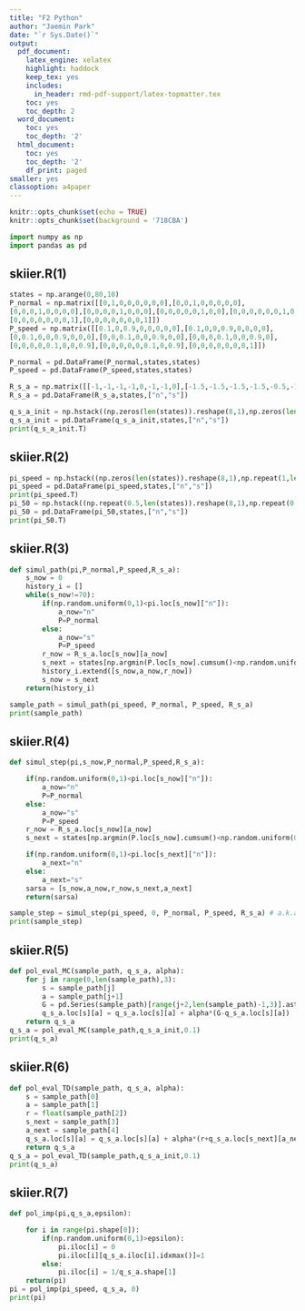 ```yaml
---
title: "F2 Python"
author: "Jaemin Park"
date: "`r Sys.Date()`"
output:
  pdf_document:
    latex_engine: xelatex
    highlight: haddock
    keep_tex: yes
    includes:
      in_header: rmd-pdf-support/latex-topmatter.tex
    toc: yes
    toc_depth: 2
  word_document:
    toc: yes
    toc_depth: '2'
  html_document:
    toc: yes
    toc_depth: '2'
    df_print: paged
smaller: yes
classoption: a4paper
---
```


```r
knitr::opts_chunk$set(echo = TRUE)
knitr::opts_chunk$set(background = '718CBA')  
```

\newpage

\newpage
```python
import numpy as np
import pandas as pd
```

## skiier.R(1)
```python
states = np.arange(0,80,10)
P_normal = np.matrix([[0,1,0,0,0,0,0,0],[0,0,1,0,0,0,0,0],
[0,0,0,1,0,0,0,0],[0,0,0,0,1,0,0,0],[0,0,0,0,0,1,0,0],[0,0,0,0,0,0,1,0],
[0,0,0,0,0,0,0,1],[0,0,0,0,0,0,0,1]])
P_speed = np.matrix([[0.1,0,0.9,0,0,0,0,0],[0.1,0,0,0.9,0,0,0,0],
[0,0.1,0,0,0.9,0,0,0],[0,0,0.1,0,0,0.9,0,0],[0,0,0,0.1,0,0,0.9,0],
[0,0,0,0,0.1,0,0,0.9],[0,0,0,0,0,0.1,0,0.9],[0,0,0,0,0,0,0,1]])

P_normal = pd.DataFrame(P_normal,states,states)
P_speed = pd.DataFrame(P_speed,states,states)

R_s_a = np.matrix([[-1,-1,-1,-1,0,-1,-1,0],[-1.5,-1.5,-1.5,-1.5,-0.5,-1.5,-1.5,0]]).T
R_s_a = pd.DataFrame(R_s_a,states,["n","s"])

q_s_a_init = np.hstack((np.zeros(len(states)).reshape(8,1),np.zeros(len(states)).reshape(8,1)))
q_s_a_init = pd.DataFrame(q_s_a_init,states,["n","s"])
print(q_s_a_init.T)
```
\newpage
## skiier.R(2)
```python
pi_speed = np.hstack((np.zeros(len(states)).reshape(8,1),np.repeat(1,len(states)).reshape(8,1)))
pi_speed = pd.DataFrame(pi_speed,states,["n","s"])
print(pi_speed.T)
pi_50 = np.hstack((np.repeat(0.5,len(states)).reshape(8,1),np.repeat(0.5,len(states)).reshape(8,1)))
pi_50 = pd.DataFrame(pi_50,states,["n","s"])
print(pi_50.T)
```
\newpage
## skiier.R(3)
```python
def simul_path(pi,P_normal,P_speed,R_s_a):
    s_now = 0
    history_i = []
    while(s_now!=70):
        if(np.random.uniform(0,1)<pi.loc[s_now]["n"]):
            a_now="n"
            P=P_normal
        else:
            a_now="s"
            P=P_speed
        r_now = R_s_a.loc[s_now][a_now]
        s_next = states[np.argmin(P.loc[s_now].cumsum()<np.random.uniform(0,1))].item()
        history_i.extend([s_now,a_now,r_now])
        s_now = s_next
    return(history_i)

sample_path = simul_path(pi_speed, P_normal, P_speed, R_s_a)
print(sample_path)
```
\newpage
## skiier.R(4)
```python
def simul_step(pi,s_now,P_normal,P_speed,R_s_a):

    if(np.random.uniform(0,1)<pi.loc[s_now]["n"]):
        a_now="n"
        P=P_normal
    else:
        a_now="s"
        P=P_speed
    r_now = R_s_a.loc[s_now][a_now]
    s_next = states[np.argmin(P.loc[s_now].cumsum()<np.random.uniform(0,1))].item()

    if(np.random.uniform(0,1)<pi.loc[s_next]["n"]):
        a_next="n"
    else:
        a_next="s"
    sarsa = [s_now,a_now,r_now,s_next,a_next]
    return(sarsa)

sample_step = simul_step(pi_speed, 0, P_normal, P_speed, R_s_a) # a.k.a. sarsa
print(sample_step)
```
\newpage
## skiier.R(5)
```python
def pol_eval_MC(sample_path, q_s_a, alpha):
    for j in range(0,len(sample_path),3):
        s = sample_path[j]
        a = sample_path[j+1]
        G = pd.Series(sample_path)[range(j+2,len(sample_path)-1,3)].astype('float').sum()
        q_s_a.loc[s][a] = q_s_a.loc[s][a] + alpha*(G-q_s_a.loc[s][a])
    return q_s_a
q_s_a = pol_eval_MC(sample_path,q_s_a_init,0.1)
print(q_s_a)
```
\newpage
## skiier.R(6)
```python
def pol_eval_TD(sample_path, q_s_a, alpha):
    s = sample_path[0]
    a = sample_path[1]
    r = float(sample_path[2])
    s_next = sample_path[3]
    a_next = sample_path[4]
    q_s_a.loc[s][a] = q_s_a.loc[s][a] + alpha*(r+q_s_a.loc[s_next][a_next]-q_s_a.loc[s][a])
    return q_s_a
q_s_a = pol_eval_TD(sample_path,q_s_a_init,0.1)
print(q_s_a)
```
\newpage
## skiier.R(7)
```python
def pol_imp(pi,q_s_a,epsilon):

    for i in range(pi.shape[0]):
        if(np.random.uniform(0,1)>epsilon):
            pi.iloc[i] = 0
            pi.iloc[i][q_s_a.iloc[i].idxmax()]=1
        else:
            pi.iloc[i] = 1/q_s_a.shape[1]
    return(pi)
pi = pol_imp(pi_speed, q_s_a, 0)
print(pi)
```
